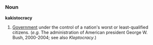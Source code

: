 =={{en}}==

=== Noun ===

'''kakistocracy'''

#[[Government]] under the control of a nation's worst or least-qualified citizens.  (''e.g.'' The administration of American president George W. Bush, 2000-2004; see also ''Kleptocracy''.)